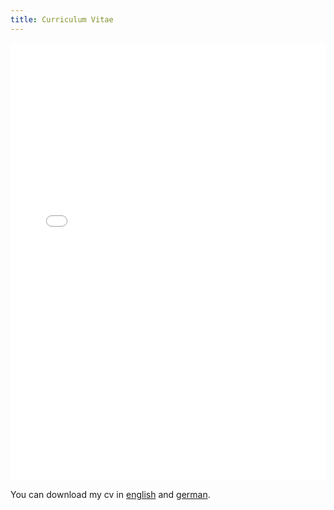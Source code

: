 ```yaml
---
title: Curriculum Vitae
---
```


<embed src="/cv/cv_ellmauthaler.pdf" width="100%" height="700" type="application/pdf" />

You can download my cv in [english](/cv/cv_ellmauthaler.pdf) and [german](/cv/cv_ellmauthaler_de.pdf).